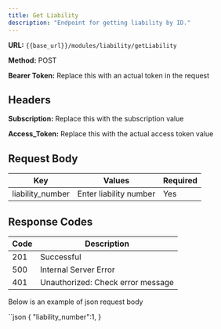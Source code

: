 ```yaml
---
title: Get Liability
description: "Endpoint for getting liability by ID."
---
```


**URL:** `{{base_url}}/modules/liability/getLiability`  <br />

**Method:** POST <br />

**Bearer Token:** Replace this with an actual token in the request

## Headers
**Subscription:** Replace this with the subscription value <br />

**Access_Token:** Replace this with the actual access token value

## Request Body

| Key              | Values                          | Required |
| ---------------- | ------------------------------- | -------- |
| liability_number | Enter liability number   | Yes      |


## Response Codes

| Code | Description                        |
| ---- | ---------------------------------- |
| 201  | Successful                         |
| 500  | Internal Server Error              |
| 401  | Unauthorized: Check error message  |


Below is an example of json request body

``json
    { 
       "liability_number":1,
    }

